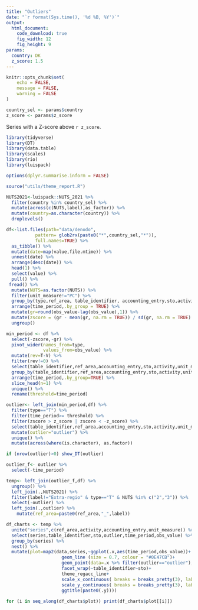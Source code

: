 ```yaml
---
title: "Outliers"
date: "`r format(Sys.time(), '%d %B, %Y')`"
output:
  html_document: 
    code_download: true
    fig_width: 12
    fig_height: 9
params:
  country: DK
  z_score: 1.5
---
```



```r
knitr::opts_chunk$set(
	echo = FALSE,
	message = FALSE,
	warning = FALSE
)
```

```r
country_sel <- params$country
z_score <- params$z_score

```


Series with a Z-score above `r z_score`.  

```r

library(tidyverse)
library(DT)
library(data.table)
library(scales)
library(rio)
library(luispack)

options(dplyr.summarise.inform = FALSE)
```

```r
source("utils/theme_report.R")

NUTS2021<-luispack::NUTS_2021 %>% 
  filter(country %in% country_sel) %>% 
  mutate(across(c(NUTS,label),as_factor)) %>% 
  mutate(country=as.character(country)) %>% 
  droplevels()

df<-list.files(path="data/denodo",
           pattern= glob2rx(paste0("*",country_sel,"*")),
           full.names=TRUE) %>% 
  as_tibble() %>% 
  mutate(date=map(value,file.mtime)) %>% 
  unnest(date) %>% 
  arrange(desc(date)) %>% 
  head(1) %>% 
  select(value) %>% 
  pull() %>% 
 fread() %>% 
  mutate(NUTS=as.factor(NUTS)) %>% 
  filter(unit_measure!="PC") %>% 
  group_by(type,ref_area, table_identifier, accounting_entry,sto,activity,unit_measure) %>%
  arrange(time_period,.by_group = TRUE) %>% 
  mutate(gr=round(obs_value-lag(obs_value),1)) %>% 
  mutate(zscore = (gr - mean(gr, na.rm = TRUE)) / sd(gr, na.rm = TRUE) ) %>% 
  ungroup()

min_period <- df %>%
  select(-zscore,-gr) %>% 
  pivot_wider(names_from=type,
              values_from=obs_value) %>% 
  mutate(rev=T-V) %>% 
  filter(rev!=0) %>% 
  select(table_identifier,ref_area,accounting_entry,sto,activity,unit_measure,time_period) %>% 
  group_by(table_identifier,ref_area,accounting_entry,sto,activity,unit_measure) %>%
  arrange(time_period,.by_group=TRUE) %>% 
  slice_head(n=1) %>% 
  unique() %>% 
  rename(threshold=time_period)

outlier<- left_join(min_period,df) %>% 
  filter(type=="T") %>% 
  filter(time_period>= threshold) %>% 
  filter(zscore > z_score | zscore < -z_score) %>%  
  select(table_identifier,ref_area,accounting_entry,sto,activity,unit_measure,time_period) %>% 
  mutate(outlier="outlier") %>% 
  unique() %>% 
  mutate(across(where(is.character), as.factor))

if (nrow(outlier)>0) show_DT(outlier)

outlier_f<- outlier %>% 
  select(-time_period)
```


```r
temp<- left_join(outlier_f,df) %>% 
  ungroup() %>% 
  left_join(.,NUTS2021) %>% 
  filter(label!="Extra-regio" & type=="T" & NUTS %in% c("2","3")) %>% 
  select(-outlier) %>% 
  left_join(.,outlier) %>% 
    mutate(ref_area=paste0(ref_area,"_",label))

```



```r

df_charts <- temp %>% 
  unite("series",c(ref_area,activity,accounting_entry,unit_measure)) %>% 
  select(series,table_identifier,sto,outlier,time_period,obs_value) %>% 
  group_by(series) %>% 
  nest() %>% 
  mutate(plot=map2(data,series,~ggplot(.x,aes(time_period,obs_value))+
                     geom_line (size = 0.7, colour = "#0E47CB")+
                     geom_point(data=.x %>% filter(outlier=="outlier"),aes(time_period,obs_value),size=5,colour="#FFCC00")+
                     facet_wrap(~table_identifier~sto)+
                     theme_regacc_line+
                     scale_x_continuous( breaks = breaks_pretty(3), labels = label_number(accuracy = 1),expand=c(0,0.2))+
                     scale_y_continuous( breaks = breaks_pretty(3), labels = label_number(accuracy = 1))+
                     ggtitle(paste0(.y))))
  
for (i in seq_along(df_charts$plot)) print(df_charts$plot[[i]])
```


